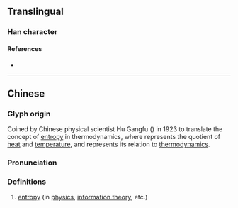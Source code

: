 {{character info/new}}
==Translingual==

===Han character===
{{Han char|rn=86|rad=火|as=11|sn=15|four=90827|canj=FYCB|ids=⿰火商}}

====References====
* {{Han ref|kx=0681.141|hdz=32229.140|uh=71B5|ud=29109|bh=E669|bd=58985}}

----

==Chinese==
{{zh-forms}}
{{zh-wp}}

===Glyph origin===
{{Han compound|火|商|c1=s|c2=p|t1=fire|t2=quotient|ls=psc}}

Coined by Chinese physical scientist Hu Gangfu ({{l|zh|w:zh:胡剛復|胡剛復}}) in 1923 to translate the concept of [[entropy]] in thermodynamics, where {{m|zh|商||[[quotient]]}} represents the quotient of [[heat]] and [[temperature]], and {{m|zh|火||fire}} represents its relation to [[thermodynamics]].

===Pronunciation===
{{zh-pron
|m=shāng
|c=soeng1
|h=pfs=sông
|md=siŏng
|mn=siong
|w=1saan
|mc=
|oc=
|ma=
|cat=n,pn,v
}}

===Definitions===
{{zh-hanzi}}

# [[entropy]] (in [[physics]], [[information theory]], etc.)

{{zh-cat|Physics}}